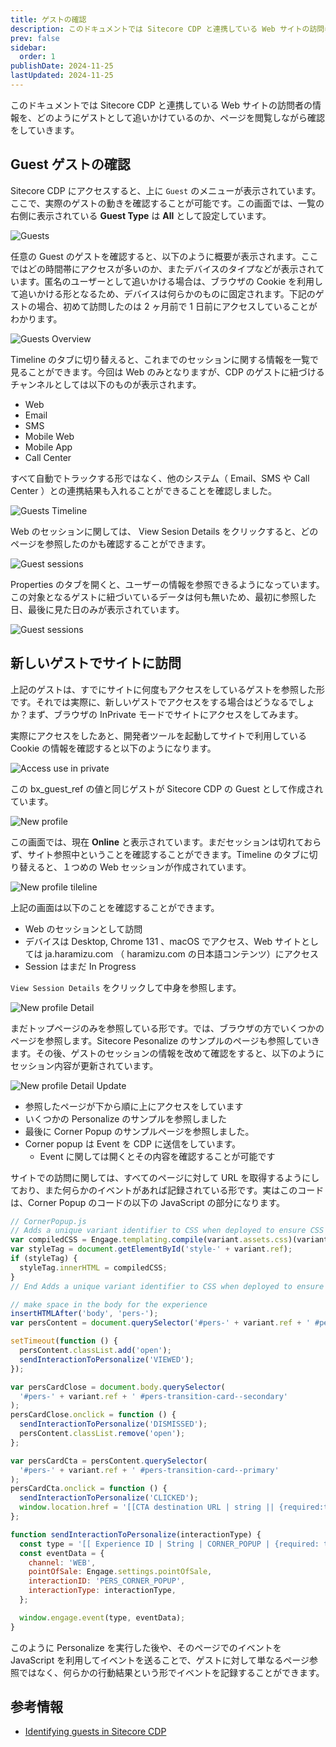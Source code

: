 ```yaml
---
title: ゲストの確認
description: このドキュメントでは Sitecore CDP と連携している Web サイトの訪問者の情報を、どのようにゲストとして追いかけているのか、ページを閲覧しながら確認をしていきます。
prev: false
sidebar:
  order: 1
publishDate: 2024-11-25
lastUpdated: 2024-11-25
---
```


このドキュメントでは Sitecore CDP と連携している Web サイトの訪問者の情報を、どのようにゲストとして追いかけているのか、ページを閲覧しながら確認をしていきます。

## Guest ゲストの確認

Sitecore CDP にアクセスすると、上に `Guest` のメニューが表示されています。ここで、実際のゲストの動きを確認することが可能です。この画面では、一覧の右側に表示されている **Guest Type** は **All** として設定しています。

![Guests](../../../assets/cdp/guest01.png)

任意の Guest のゲストを確認すると、以下のように概要が表示されます。ここではどの時間帯にアクセスが多いのか、またデバイスのタイプなどが表示されています。匿名のユーザーとして追いかける場合は、ブラウザの Cookie を利用して追いかける形となるため、デバイスは何らかのものに固定されます。下記のゲストの場合、初めて訪問したのは 2 ヶ月前で 1 日前にアクセスしていることがわかります。

![Guests Overview](../../../assets/cdp/guest02.png)

Timeline のタブに切り替えると、これまでのセッションに関する情報を一覧で見ることができます。今回は Web のみとなりますが、CDP のゲストに紐づけるチャンネルとしては以下のものが表示されます。

- Web
- Email
- SMS
- Mobile Web
- Mobile App
- Call Center

すべて自動でトラックする形ではなく、他のシステム（ Email、SMS や Call Center ）との連携結果も入れることができることを確認しました。

![Guests Timeline](../../../assets/cdp/guest03.png)

Web のセッションに関しては、 View Sesion Details をクリックすると、どのページを参照したのかも確認することができます。

![Guest sessions](../../../assets/cdp/guest04.png)

Properties のタブを開くと、ユーザーの情報を参照できるようになっています。この対象となるゲストに紐づいているデータは何も無いため、最初に参照した日、最後に見た日のみが表示されています。

![Guest sessions](../../../assets/cdp/guest05.png)

## 新しいゲストでサイトに訪問

上記のゲストは、すでにサイトに何度もアクセスをしているゲストを参照した形です。それでは実際に、新しいゲストでアクセスをする場合はどうなるでしょか？まず、ブラウザの InPrivate モードでサイトにアクセスをしてみます。

実際にアクセスをしたあと、開発者ツールを起動してサイトで利用している Cookie の情報を確認すると以下のようになります。

![Access use in private](../../../assets/cdp/guest06.png)

この bx_guest_ref の値と同じゲストが Sitecore CDP の Guest として作成されています。

![New profile](../../../assets/cdp/guest07.png)

この画面では、現在 **Online** と表示されています。まだセッションは切れておらず、サイト参照中ということを確認することができます。Timeline のタブに切り替えると、１つめの Web セッションが作成されています。

![New profile tileline](../../../assets/cdp/guest08.png)

上記の画面は以下のことを確認することができます。

- Web のセッションとして訪問
- デバイスは Desktop, Chrome 131 、macOS でアクセス、Web サイトとしては ja.haramizu.com （ haramizu.com の日本語コンテンツ）にアクセス
- Session はまだ In Progress

`View Session Details` をクリックして中身を参照します。

![New profile Detail](../../../assets/cdp/guest09.png)

まだトップページのみを参照している形です。では、ブラウザの方でいくつかのページを参照します。Sitecore Pesonalize のサンプルのページも参照していきます。その後、ゲストのセッションの情報を改めて確認をすると、以下のようにセッション内容が更新されています。

![New profile Detail Update](../../../assets/cdp/guest10.png)

- 参照したページが下から順に上にアクセスをしています
- いくつかの Personalize のサンプルを参照しました
- 最後に Corner Popup のサンプルページを参照しました。
- Corner popup は Event を CDP に送信をしています。
  - Event に関しては開くとその内容を確認することが可能です

サイトでの訪問に関しては、すべてのページに対して URL を取得するようにしており、また何らかのイベントがあれば記録されている形です。実はこのコードは、Corner Popup のコードの以下の JavaScript の部分になります。

```js {16,23}
// CornerPopup.js
// Adds a unique variant identifier to CSS when deployed to ensure CSS does not impact styling of other elements.
var compiledCSS = Engage.templating.compile(variant.assets.css)(variant);
var styleTag = document.getElementById('style-' + variant.ref);
if (styleTag) {
  styleTag.innerHTML = compiledCSS;
}
// End Adds a unique variant identifier to CSS when deployed to ensure CSS does not impact styling of other elements.

// make space in the body for the experience
insertHTMLAfter('body', 'pers-');
var persContent = document.querySelector('#pers-' + variant.ref + ' #pers-transition-card');

setTimeout(function () {
  persContent.classList.add('open');
  sendInteractionToPersonalize('VIEWED');
});

var persCardClose = document.body.querySelector(
  '#pers-' + variant.ref + ' #pers-transition-card--secondary'
);
persCardClose.onclick = function () {
  sendInteractionToPersonalize('DISMISSED');
  persContent.classList.remove('open');
};

var persCardCta = persContent.querySelector(
  '#pers-' + variant.ref + ' #pers-transition-card--primary'
);
persCardCta.onclick = function () {
  sendInteractionToPersonalize('CLICKED');
  window.location.href = '[[CTA destination URL | string || {required:true, group: CTA Button}]]';
};

function sendInteractionToPersonalize(interactionType) {
  const type = '[[ Experience ID | String | CORNER_POPUP | {required: true}]]_INTERACTION';
  const eventData = {
    channel: 'WEB',
    pointOfSale: Engage.settings.pointOfSale,
    interactionID: 'PERS_CORNER_POPUP',
    interactionType: interactionType,
  };

  window.engage.event(type, eventData);
}
```

このように Personalize を実行した後や、そのページでのイベントを JavaScript を利用してイベントを送ることで、ゲストに対して単なるページ参照ではなく、何らかの行動結果という形でイベントを記録することができます。

## 参考情報

- [Identifying guests in Sitecore CDP](https://doc.sitecore.com/cdp/en/users/sitecore-cdp/identifying-guests-in-sitecore-cdp.html)


